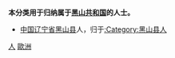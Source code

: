 '''本分类用于归纳属于[[黑山共和国|黑山共和国]]的人士。'''
*[[中华人民共和国|中国]][[辽宁省|辽宁省]][[黑山县|黑山县]]人，归于[[:Category:黑山县人|:Category:黑山县人]]
{{Commonscat|People of Montenegro}}

[[Category:黑山|人]]
[[Category:各國人物|歐洲]]